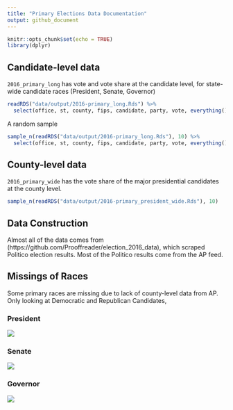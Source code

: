 ```yaml
---
title: "Primary Elections Data Documentation"
output: github_document
---
```


```r
knitr::opts_chunk$set(echo = TRUE)
library(dplyr)
```




## Candidate-level data

`2016_primary_long` has vote and vote share at the candidate level, for state-wide candidate races (President, Senate, Governor)

```r
readRDS("data/output/2016-primary_long.Rds") %>% 
  select(office, st, county, fips, candidate, party, vote, everything())
```



A random sample
```r
sample_n(readRDS("data/output/2016-primary_long.Rds"), 10) %>% 
  select(office, st, county, fips, candidate, party, vote, everything())
```




## County-level data 


`2016_primary_wide` has the vote share of the major presidential candidates at the county level.

```r
sample_n(readRDS("data/output/2016-primary_president_wide.Rds"), 10)
```



## Data Construction

Almost all of the data comes from (https://github.com/Prooffreader/election_2016_data), which scraped Politico election results. Most of the Politico results come from the AP feed. 



## Missings of Races

Some primary races are missing due to lack of county-level data from AP. Only looking at Democratic and Republican Candidates,


### President

![](figures/coverage_pres.png)


### Senate

![](figures/coverage_sen.png)


### Governor

![](figures/coverage_gov.png)

